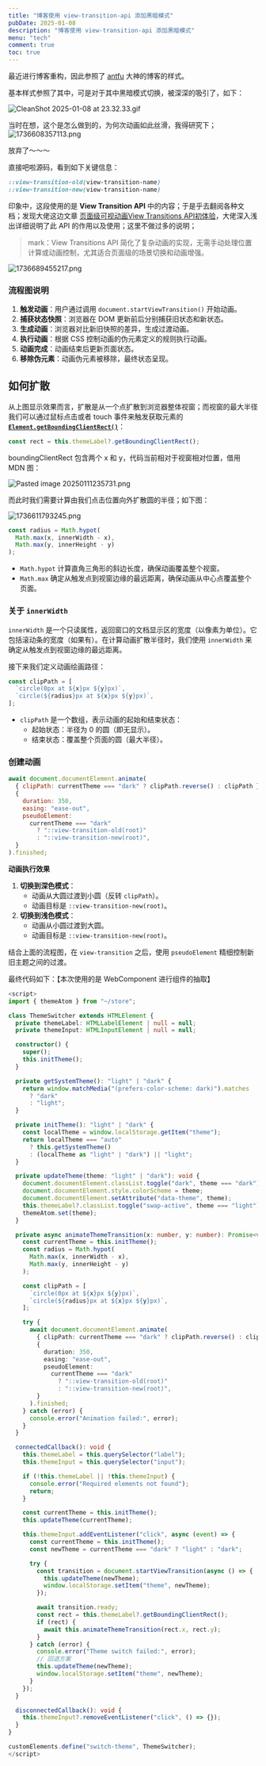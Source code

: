 ```yaml
---
title: "博客使用 view-transition-api 添加黑暗模式"
pubDate: 2025-01-08
description: "博客使用 view-transition-api 添加黑暗模式"
menu: "tech"
comment: true
toc: true
---
```


最近进行博客重构，因此参照了 [antfu](https://antfu.me/) 大神的博客的样式。

基本样式参照了其中，可是对于其中黑暗模式切换，被深深的吸引了，如下：

![CleanShot 2025-01-08 at 23.32.33.gif](https://home.matrixpunk.com:9800/i/2025/01/08/677e9ae05ca6f.gif)

当时在想，这个是怎么做到的，为何次动画如此丝滑，我得研究下；
![1736608357113.png](https://home.matrixpunk.com:9800/i/2025/01/11/67828a6c00acf.png)

放弃了～～～

直接吧啦源码，看到如下关键信息：
```css
::view-transition-old(view-transition-name)
::view-transition-new(view-transition-name)
```

印象中，这段使用的是 **View Transition API** 中的内容；于是乎去翻阅各种文档；发现大佬这边文章 [页面级可视动画View Transitions API初体验](https://arc.net/l/quote/lnuwtrci)，大佬深入浅出详细说明了此 API 的作用以及使用；这里不做过多的说明；

> mark：View Transitions API 简化了复杂动画的实现，无需手动处理位置计算或动画控制，尤其适合页面级的场景切换和动画增强。

![1736689455217.png](https://home.matrixpunk.com:9800/i/2025/01/12/6783c733778da.png)
### 流程图说明

1. **触发动画**：用户通过调用 `document.startViewTransition()` 开始动画。
2. **捕获状态快照**：浏览器在 DOM 更新前后分别捕获旧状态和新状态。
3. **生成动画**：浏览器对比新旧快照的差异，生成过渡动画。
4. **执行动画**：根据 CSS 控制动画的伪元素定义的规则执行动画。
5. **动画完成**：动画结束后更新页面状态。
6. **移除伪元素**：动画伪元素被移除，最终状态呈现。

## 如何扩散

从上图显示效果而言，扩散是从一个点扩散到浏览器整体视窗；而视窗的最大半径我们可以通过鼠标点击或者 touch 事件来触发获取元素的 [**`Element.getBoundingClientRect()`**](https://developer.mozilla.org/zh-CN/docs/Web/API/Element/getBoundingClientRect)：

```js
const rect = this.themeLabel?.getBoundingClientRect();
```

boundingClientRect 包含两个 x 和 y，代码当前相对于视窗相对位置，借用 MDN 图：

![Pasted image 20250111235731.png](https://developer.mozilla.org/en-US/docs/Web/API/Element/getBoundingClientRect/element-box-diagram.png)

而此时我们需要计算由我们点击位置向外扩散圆的半径；如下图：

![1736611793245.png](https://home.matrixpunk.com:9800/i/2025/01/12/678297d3cd958.png)

```js
const radius = Math.hypot(
  Math.max(x, innerWidth - x),
  Math.max(y, innerHeight - y)
);
```

- `Math.hypot` 计算直角三角形的斜边长度，确保动画覆盖整个视窗。
- `Math.max` 确定从触发点到视窗边缘的最远距离，确保动画从中心点覆盖整个页面。

### 关于 `innerWidth`

`innerWidth` 是一个只读属性，返回窗口的文档显示区的宽度（以像素为单位）。它包括滚动条的宽度（如果有）。在计算动画扩散半径时，我们使用 `innerWidth` 来确定从触发点到视窗边缘的最远距离。

接下来我们定义动画绘画路径：

```js
const clipPath = [
  `circle(0px at ${x}px ${y}px)`,
  `circle(${radius}px at ${x}px ${y}px)`,
];
```

- `clipPath` 是一个数组，表示动画的起始和结束状态：
  - 起始状态：半径为 0 的圆（即无显示）。
  - 结束状态：覆盖整个页面的圆（最大半径）。

### 创建动画

```javascript
await document.documentElement.animate(
  { clipPath: currentTheme === "dark" ? clipPath.reverse() : clipPath },
  {
    duration: 350,
    easing: "ease-out",
    pseudoElement:
      currentTheme === "dark"
        ? "::view-transition-old(root)"
        : "::view-transition-new(root)",
  }
).finished;
```

**动画执行效果**

1. **切换到深色模式**：
   - 动画从大圆过渡到小圆（反转 `clipPath`）。
   - 动画目标是 `::view-transition-new(root)`。
2. **切换到浅色模式**：
   - 动画从小圆过渡到大圆。
   - 动画目标是 `::view-transition-new(root)`。

结合上面的流程图，在 `view-transition` 之后，使用 `pseudoElement` 精细控制新旧主题之间的过渡。

最终代码如下：【本次使用的是 WebComponent 进行组件的抽取】

```typescript
<script>
import { themeAtom } from "~/store";

class ThemeSwitcher extends HTMLElement {
  private themeLabel: HTMLLabelElement | null = null;
  private themeInput: HTMLInputElement | null = null;

  constructor() {
    super();
    this.initTheme();
  }

  private getSystemTheme(): "light" | "dark" {
    return window.matchMedia("(prefers-color-scheme: dark)").matches
      ? "dark"
      : "light";
  }

  private initTheme(): "light" | "dark" {
    const localTheme = window.localStorage.getItem("theme");
    return localTheme === "auto"
      ? this.getSystemTheme()
      : (localTheme as "light" | "dark") || "light";
  }

  private updateTheme(theme: "light" | "dark"): void {
    document.documentElement.classList.toggle("dark", theme === "dark");
    document.documentElement.style.colorScheme = theme;
    document.documentElement.setAttribute("data-theme", theme);
    this.themeLabel?.classList.toggle("swap-active", theme === "light");
    themeAtom.set(theme);
  }

  private async animateThemeTransition(x: number, y: number): Promise<void> {
    const currentTheme = this.initTheme();
    const radius = Math.hypot(
      Math.max(x, innerWidth - x),
      Math.max(y, innerHeight - y)
    );

    const clipPath = [
      `circle(0px at ${x}px ${y}px)`,
      `circle(${radius}px at ${x}px ${y}px)`,
    ];

    try {
      await document.documentElement.animate(
        { clipPath: currentTheme === "dark" ? clipPath.reverse() : clipPath },
        {
          duration: 350,
          easing: "ease-out",
          pseudoElement:
            currentTheme === "dark"
              ? "::view-transition-old(root)"
              : "::view-transition-new(root)",
        }
      ).finished;
    } catch (error) {
      console.error("Animation failed:", error);
    }
  }

  connectedCallback(): void {
    this.themeLabel = this.querySelector("label");
    this.themeInput = this.querySelector("input");

    if (!this.themeLabel || !this.themeInput) {
      console.error("Required elements not found");
      return;
    }

    const currentTheme = this.initTheme();
    this.updateTheme(currentTheme);

    this.themeInput.addEventListener("click", async (event) => {
      const currentTheme = this.initTheme();
      const newTheme = currentTheme === "dark" ? "light" : "dark";

      try {
        const transition = document.startViewTransition(async () => {
          this.updateTheme(newTheme);
          window.localStorage.setItem("theme", newTheme);
        });

        await transition.ready;
        const rect = this.themeLabel?.getBoundingClientRect();
        if (rect) {
          await this.animateThemeTransition(rect.x, rect.y);
        }
      } catch (error) {
        console.error("Theme switch failed:", error);
        // 回退方案
        this.updateTheme(newTheme);
        window.localStorage.setItem("theme", newTheme);
      }
    });
  }

  disconnectedCallback(): void {
    this.themeInput?.removeEventListener("click", () => {});
  }
}

customElements.define("switch-theme", ThemeSwitcher);
</script>
